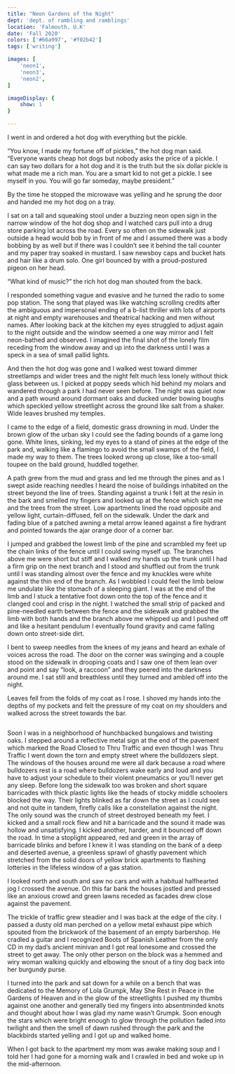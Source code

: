 ```yaml
---
title: "Neon Gardens of the Night"
dept: 'dept. of rambling and ramblings'
location: 'Falmouth, U.K'
date: 'Fall 2020'
colors: ['#66a997', '#f02b42']
tags: ['writing']

images: [
    'neon1',
    'neon3',
    'neon2',
]

imageDisplay: {
    show: 1
}

---
```



I went in and ordered a hot dog with everything but the pickle.

“You know, I made my fortune off of pickles,” the hot dog man said. “Everyone wants cheap hot dogs but nobody asks the price of a pickle. I can say two dollars for a hot dog and it is the truth but the six dollar pickle is what made me a rich man. You are a smart kid to not get a pickle. I see myself in you. You will go far someday, maybe president.”

By the time he stopped the microwave was yelling and he sprung the door and handed me my hot dog on a tray.

I sat on a tall and squeaking stool under a buzzing neon open sign in the narrow window of the hot dog shop and I watched cars pull into a drug store parking lot across the road. Every so often on the sidewalk just outside a head would bob by in front of me and I assumed there was a body bobbing by as well but if there was I couldn’t see it behind the tall counter and my paper tray soaked in mustard. I saw newsboy caps and bucket hats and hair like a drum solo. One girl bounced by with a proud-postured pigeon on her head.

“What kind of music?” the rich hot dog man shouted from the back.

I responded something vague and evasive and he turned the radio to some pop station. The song that played was like watching scrolling credits after the ambiguous and impersonal ending of a b-list thriller with lots of airports at night and empty warehouses and theatrical hacking and men without names. After looking back at the kitchen my eyes struggled to adjust again to the night outside and the window seemed a one way mirror and I felt neon-bathed and observed. I imagined the final shot of the lonely film receding from the window away and up into the darkness until I was a speck in a sea of small pallid lights.

And then the hot dog was gone and I walked west toward dimmer streetlamps and wider trees and the night felt much less lonely without thick glass between us. I picked at poppy seeds which hid behind my molars and wandered through a park I had never seen before. The night was quiet now and a path wound around dormant oaks and ducked under bowing boughs which speckled yellow streetlight across the ground like salt from a shaker. Wide leaves brushed my temples.

I came to the edge of a field, domestic grass drowning in mud. Under the brown glow of the urban sky I could see the fading bounds of a game long gone. White lines, sinking, led my eyes to a stand of pines at the edge of the park and, walking like a flamingo to avoid the small swamps of the field, I made my way to them. The trees looked wrong up close, like a too-small toupee on the bald ground, huddled together.

A path grew from the mud and grass and led me through the pines and as I swept aside reaching needles I heard the noise of buildings inhabited on the street beyond the line of trees. Standing against a trunk I felt at the resin in the bark and smelled my fingers and looked up at the fence which split me and the trees from the street. Low apartments lined the road opposite and yellow light, curtain-diffused, fell on the sidewalk. Under the dark and fading blue of a patched awning a metal arrow leaned against a fire hydrant and pointed towards the ajar orange door of a corner bar.

I jumped and grabbed the lowest limb of the pine and scrambled my feet up the chain links of the fence until I could swing myself up. The branches above me were short but stiff and I walked my hands up the trunk until I had a firm grip on the next branch and I stood and shuffled out from the trunk until I was standing almost over the fence and my knuckles were white against the thin end of the branch. As I wobbled I could feel the limb below me undulate like the stomach of a sleeping giant. I was at the end of the limb and I stuck a tentative foot down onto the top of the fence and it clanged cool and crisp in the night. I watched the small strip of packed and pine-needled earth between the fence and the sidewalk and grabbed the limb with both hands and the branch above me whipped up and I pushed off and like a hesitant pendulum I eventually found gravity and came falling down onto street-side dirt.

I bent to sweep needles from the knees of my jeans and heard an exhale of voices across the road. The door on the corner was swinging and a couple stood on the sidewalk in drooping coats and I saw one of them lean over and point and say “look, a raccoon” and they peered into the darkness around me. I sat still and breathless until they turned and ambled off into the night.

Leaves fell from the folds of my coat as I rose. I shoved my hands into the depths of my pockets and felt the pressure of my coat on my shoulders and walked across the street towards the bar.

<Img imgKey="neon3" />

Soon I was in a neighborhood of hunchbacked bungalows and twisting oaks. I stepped around a reflective metal sign at the end of the pavement which marked the Road Closed to Thru Traffic and even though I was Thru Traffic I went down the torn and empty street where the bulldozers slept. The windows of the houses around me were all dark because a road where bulldozers rest is a road where bulldozers wake early and loud and you have to adjust your schedule to their violent pneumatics or you’ll never get any sleep. Before long the sidewalk too was broken and short square barricades with thick plastic lights like the heads of stocky middle schoolers blocked the way. Their lights blinked as far down the street as I could see and not quite in tandem, firefly calls like a constellation against the night. The only sound was the crunch of street destroyed beneath my feet. I kicked and a small rock flew and hit a barricade and the sound it made was hollow and unsatisfying. I kicked another, harder, and it bounced off down the road. In time a stoplight appeared, red and green in the array of barricade blinks and before I knew it I was standing on the bank of a deep and deserted avenue, a greenless sprawl of ghastly pavement which stretched from the solid doors of yellow brick apartments to flashing lotteries in the lifeless window of a gas station.

I looked north and south and saw no cars and with a habitual halfhearted jog I crossed the avenue. On this far bank the houses jostled and pressed like an anxious crowd and green lawns receded as facades drew close against the pavement.

The trickle of traffic grew steadier and I was back at the edge of the city. I passed a dusty old man perched on a yellow metal exhaust pipe which spouted from the brickwork of the basement of an empty barbershop. He cradled a guitar and I recognized Boots of Spanish Leather from the only CD in my dad’s ancient minivan and I got real lonesome and crossed the street to get away. The only other person on the block was a hemmed and wiry woman walking quickly and elbowing the snout of a tiny dog back into her burgundy purse.

I turned into the park and sat down for a while on a bench that was dedicated to the Memory of Lola Grumpk, May She Rest in Peace in the Gardens of Heaven and in the glow of the streetlights I pushed my thumbs against one another and generally tied my fingers into absentminded knots and thought about how I was glad my name wasn’t Grumpk. Soon enough the stars which were bright enough to glow through the pollution faded into twilight and then the smell of dawn rushed through the park and the blackbirds started yelling and I got up and walked home.

When I got back to the apartment my mom was awake making soup and I told her I had gone for a morning walk and I crawled in bed and woke up in the mid-afternoon.